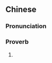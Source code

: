 ==Chinese==
{{zh-forms|type=112111|lit=one bite of [[lychee]] [equals] three flaming torches}}

===Pronunciation===
{{zh-pron
|c=jat1 daam6 lai6 zi1 saam1 baa2 fo2
|cat=prov,id
}}

===Proverb===
{{zh-proverb}}

# {{lb|zh|Cantonese|idiom}} {{n-g|Describes the purported negative effects of eating [[lychee]] fruit.}}